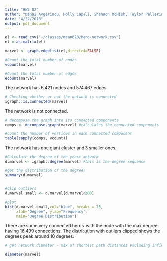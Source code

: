 ```yaml
---
title: "HW2 Q2"
author: "Danai Avgerinou, Holly Capell, Shannon McNish, Taylor Pellerin, Kaya Tollas"
date: "4/22/2018"
output: pdf_document
---
```


```r
el <- read_csv("~/classes/msan628/hero-network.csv")
el = as.matrix(el)

marvel <- graph.edgelist(el,directed=FALSE)
```
```r

#Count the total number of nodes
vcount(marvel)

#Count the total number of edges
ecount(marvel)
```
The network has 6,421 nodes and 574,467 edges. 

```r
# Checking whether or not the network is connected
igraph::is.connected(marvel)
```
The network is not connected.

```r
# decompose the graph into its connected components
comps <- decompose.graph(marvel) #calculates the connected components

#count the number of vertices in each connected component
table(sapply(comps, vcount)) 
```
The network has one giant cluster and 3 smaller ones.

```r
#Calculate the degree of the yeast network
d.marvel <- igraph::degree(marvel) #this is the degree sequence

#get the distribution of the degrees
summary(d.marvel)


#clip outliers
d.marvel.small <- d.marvel[d.marvel<200]

#plot 
hist(d.marvel.small,col="blue", breaks = 75,
     xlab="Degree", ylab="Frequency",
     main="Degree Distribution")
```

There are some very connected heros, with the node with the max degree having 16,499 connections. The distribution with outliers clipped shows the degrees peak around 10 degrees. 

```r
# get network diameter - max of shortest path distances excluding infinite paths

diameter(marvel)

```

